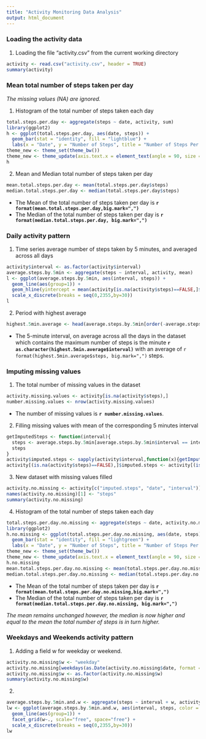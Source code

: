 ```yaml
---
title: "Activity Monitoring Data Analysis"
output: html_document
---
```


### Loading the activity data 


1. Loading the file "activity.csv" from the current working directory

```r
activity <- read.csv("activity.csv", header = TRUE)
summary(activity)
```

### Mean total number of steps taken per day
*The missing values (NA) are ignored.*

1. Histogram of the total number of steps taken each day
```r
total.steps.per.day <- aggregate(steps ~ date, activity, sum)
library(ggplot2)
h <- ggplot(total.steps.per.day, aes(date, steps)) +
  geom_bar(stat = "identity", fill = "lightblue") +
  labs(x = "Date", y = "Number of Steps", title = "Number of Steps Per Day") 
theme_new <- theme_set(theme_bw())
theme_new <- theme_update(axis.text.x = element_text(angle = 90, size = 7))
h
```

2. Mean and Median total number of steps taken per day

```r
mean.total.steps.per.day <- mean(total.steps.per.day$steps)
median.total.steps.per.day <- median(total.steps.per.day$steps)
```
- The Mean of the total number of steps taken per day is **`r format(mean.total.steps.per.day,big.mark=",")`**
- The Median of the total number of steps taken per day is **`r format(median.total.steps.per.day, big.mark=",")`**

### Daily activity pattern
1. Time series average number of steps taken by 5 minutes, and averaged across all days

```r
activity$interval <- as.factor(activity$interval)
average.steps.by.5min <- aggregate(steps ~ interval, activity, mean)
l <- ggplot(average.steps.by.5min, aes(interval, steps)) + 
  geom_line(aes(group=1)) +
  geom_hline(yintercept = mean(activity[is.na(activity$steps)==FALSE,]$steps), color = "red") +
  scale_x_discrete(breaks = seq(0,2355,by=30))
l
```

2. Period with highest average
```r
highest.5min.average <- head(average.steps.by.5min[order(-average.steps.by.5min$steps),], 1)
```
- The 5-minute interval, on average across all the days in the dataset which contains the maximum number of steps is the minute **`r as.character(highest.5min.average$interval)`** with an average of `r format(highest.5min.average$steps, big.mark=",")` steps.

### Imputing missing values
1. The total number of missing values in the dataset
```r
activity.missing.values <- activity[is.na(activity$steps),]
number.missing.values <- nrow(activity.missing.values)
```
- The number of missing values is **`r number.missing.values`**.
2. Filling missing values with mean of the corresponding 5 minutes interval
```r
getImputedSteps <- function(interval){
  steps <- average.steps.by.5min[average.steps.by.5min$interval == interval,]$steps
  steps
}
activity$imputed.steps <- sapply(activity$interval,function(x){getImputedSteps(x)})
activity[(is.na(activity$steps)==FALSE),]$imputed.steps <- activity[(is.na(activity$steps)==FALSE),]$steps
```
3. New dataset with missing values filled
```r
activity.no.missing <- activity[c("imputed.steps", "date", "interval")]
names(activity.no.missing)[1] <- "steps"
summary(activity.no.missing)
```
4. Histogram of the total number of steps taken each day
```r
total.steps.per.day.no.missing <- aggregate(steps ~ date, activity.no.missing, sum)
library(ggplot2)
h.no.missing <- ggplot(total.steps.per.day.no.missing, aes(date, steps)) +
  geom_bar(stat = "identity", fill = "lightgreen") +
  labs(x = "Date", y = "Number of Steps", title = "Number of Steps Per Day (No Missing Values)") 
theme_new <- theme_set(theme_bw())
theme_new <- theme_update(axis.text.x = element_text(angle = 90, size = 7))
h.no.missing
mean.total.steps.per.day.no.missing <- mean(total.steps.per.day.no.missing$steps)
median.total.steps.per.day.no.missing <- median(total.steps.per.day.no.missing$steps)
```
- The Mean of the total number of steps taken per day is **`r format(mean.total.steps.per.day.no.missing,big.mark=",")`**
- The Median of the total number of steps taken per day is **`r format(median.total.steps.per.day.no.missing, big.mark=",")`**

*The mean remains unchanged however, the median is now higher and equal to the mean the total number of steps is in turn higher.*

### Weekdays and Weekends activity pattern
1. Adding a field w for weekday or weekend.
```r
activity.no.missing$w <- "weekday"
activity.no.missing[weekdays(as.Date(activity.no.missing$date, format = "%Y-%m-%d")) %in% c("Saturday", "Sunday"),]$w <- "weekend"
activity.no.missing$w <- as.factor(activity.no.missing$w)
summary(activity.no.missing$w)
```
2.
```r
average.steps.by.5min.and.w <- aggregate(steps ~ interval + w, activity.no.missing, mean)
lw <- ggplot(average.steps.by.5min.and.w, aes(interval, steps, color = w)) + 
  geom_line(aes(group=1)) +
  facet_grid(w~., scale="free", space="free") +
  scale_x_discrete(breaks = seq(0,2355,by=30))
lw
```
